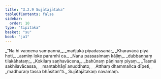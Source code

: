 ```yaml
---
title: "3.2.9 Sujātajātaka"
tableOfContents: false
sidebar:
  order: 10
type: "tipitaka"
basket: "su"
book: "ja1"
---
```



<DynamicBreadcrumb />

<Division number="55" book="ja1" bookNo="22" page="207">

<Paragraph number="744" type="verses" book="ja1">
_“Na hi vaṇṇena sampannā,_  
_mañjukā piyadassanā;_  
_Kharavācā piyā hoti,_  
_asmiṃ loke paramhi ca._  

</Paragraph>

</Division>
<Division number="56" book="ja1" bookNo="22" page="208">

<Paragraph number="745" type="verses" book="ja1">
_Nanu passasimaṃ kāḷiṃ,_  
_dubbaṇṇaṃ tilakāhataṃ;_  
_Kokilaṃ saṇhavācena,_  
_bahūnaṃ pāṇinaṃ piyaṃ._  

</Paragraph>

</Division>
<Division number="57" book="ja1" bookNo="22" page="193">

<Paragraph number="746" type="verses" book="ja1">
_Tasmā sakhilavācassa,_  
_mantabhāṇī anuddhato;_  
_Atthaṃ dhammañca dīpeti,_  
_madhuraṃ tassa bhāsitan”ti._  


</Paragraph>
</Division>

<Paragraph number="747" type="center" book="ja1">
Sujātajātakaṃ navamaṃ.
</Paragraph>